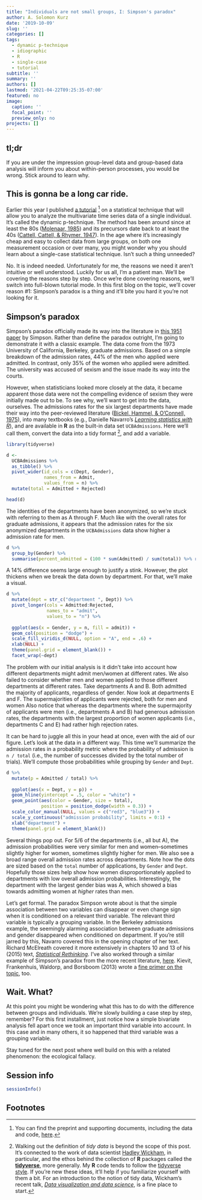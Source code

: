 ```yaml
---
title: "Individuals are not small groups, I: Simpson's paradox"
author: A. Solomon Kurz
date: '2019-10-09'
slug: ''
categories: []
tags:
  - dynamic p-technique
  - idiographic
  - R
  - single-case
  - tutorial
subtitle: ''
summary: ''
authors: []
lastmod: '2021-04-22T09:25:35-07:00'
featured: no
image:
  caption: ''
  focal_point: ''
  preview_only: no
projects: []
---
```


## tl;dr

If you are under the impression group-level data and group-based data analysis will inform you about within-person processes, you would be wrong. Stick around to learn why.

## This is gonna be a long car ride.

Earlier this year I published [a tutorial](https://www.sciencedirect.com/science/article/pii/S2212144718301807?via%3Dihub) [^1] on a statistical technique that will allow you to analyze the multivariate time series data of a single individual. It's called the dynamic p-technique. The method has been around since at least the 80s ([Molenaar, 1985](https://link.springer.com/article/10.1007/BF02294246)) and its precursors date back to at least the 40s ([Cattell, Cattell, & Rhymer, 1947](https://link.springer.com/article/10.1007/BF02288941)). In the age where it's increasingly cheap and easy to collect data from large groups, on both one measurement occasion or over many, you might wonder why you should learn about a single-case statistical technique. Isn't such a thing unneeded?
	
No. It is indeed needed. Unfortunately for me, the reasons we need it aren't intuitive or well understood. Luckily for us all, I'm a patient man. We'll be covering the reasons step by step. Once we're done covering reasons, we'll switch into full-blown tutorial mode. In this first blog on the topic, we'll cover reason #1: Simpson's paradox is a thing and it'll bite you hard it you're not looking for it.

## Simpson's paradox

Simpson's paradox officially made its way into the literature in [this 1951 paper](http://math.bme.hu/~marib/bsmeur/simpson.pdf) by Simpson. Rather than define the paradox outright, I'm going to demonstrate it with a classic example. The data come from the 1973 University of California, Berkeley, graduate admissions. Based on a simple breakdown of the admission rates, 44% of the men who applied were admitted. In contrast, only 35% of the women who applied were admitted. The university was accused of sexism and the issue made its way into the courts.

However, when statisticians looked more closely at the data, it became apparent those data were not the compelling evidence of sexism they were initially made out to be. To see why, we'll want to get into the data, ourselves. The admissions rates for the six largest departments have made their way into the peer-reviewed literature ([Bickel, Hammel, & O'Connell, 1975](http://citeseerx.ist.psu.edu/viewdoc/download?doi=10.1.1.394.9241&rep=rep1&type=pdf)), into many textbooks (e.g., Danielle Navarro's [*Learning statistics with R*](https://learningstatisticswithr.com/lsr-0.6.pdf)), and are available in **R** as the built-in data set `UCBAdmissions`. Here we'll call them, convert the data into a tidy format [^2], and add a variable. 

```r
library(tidyverse)

d <-
  UCBAdmissions %>% 
  as_tibble() %>% 
  pivot_wider(id_cols = c(Dept, Gender),
              names_from = Admit, 
              values_from = n) %>% 
  mutate(total = Admitted + Rejected)

head(d)
```

The identities of the departments have been anonymized, so we're stuck with referring to them as A through F. Much like with the overall rates for graduate admissions, it appears that the admission rates for the six anonymized departments in the `UCBAdmissions` data show higher a admission rate for men.

```r
d %>% 
  group_by(Gender) %>% 
  summarise(percent_admitted = (100 * sum(Admitted) / sum(total)) %>% round(digits = 1))
```

A 14% difference seems large enough to justify a stink. However, the plot thickens when we break the data down by department. For that, we'll make a visual.

```r
d %>%  
  mutate(dept = str_c("department ", Dept)) %>% 
  pivot_longer(cols = Admitted:Rejected,
               names_to = "admit",
               values_to = "n") %>% 
  
  ggplot(aes(x = Gender, y = n, fill = admit)) +
  geom_col(position = "dodge") +
  scale_fill_viridis_d(NULL, option = "A", end = .6) +
  xlab(NULL) +
  theme(panel.grid = element_blank()) +
  facet_wrap(~dept)
```

The problem with our initial analysis is it didn't take into account how different departments might admit men/women at different rates. We also failed to consider whether men and women applied to those different departments at different rates. Take departments A and B. Both admitted the majority of applicants, regardless of gender. Now look at departments E and F. The supermajorities of applicants were rejected, both for men and women Also notice that whereas the departments where the supermajority of applicants were men (i.e., departments A and B) had generous admission rates, the departments with the largest proportion of women applicants (i.e., departments C and E) had rather high rejection rates. 

It can be hard to juggle all this in your head at once, even with the aid of our figure. Let's look at the data in a different way. This time we'll summarize the admission rates in a probability metric where the probability of admission is `n / total` (i.e., the number of successes divided by the total number of trials). We'll compute those probabilities while grouping by `Gender` and `Dept`.

```r
d %>%
  mutate(p = Admitted / total) %>% 
  
  ggplot(aes(x = Dept, y = p)) +
  geom_hline(yintercept = .5, color = "white") +
  geom_point(aes(color = Gender, size = total),
             position = position_dodge(width = 0.3)) +
  scale_color_manual(NULL, values = c("red3", "blue3")) +
  scale_y_continuous("admission probability", limits = 0:1) +
  xlab("department") +
  theme(panel.grid = element_blank())
```

Several things pop out. For $5/6$ of the departments (i.e., all but A), the admission probabilities were very similar for men and women--sometimes slightly higher for women, sometimes slightly higher for men. We also see a broad range overall admission rates across departments. Note how the dots are sized based on the `total` number of applications, by `Gender` and `Dept`. Hopefully those sizes help show how women disproportionately applied to departments with low overall admission probabilities. Interestingly, the department with the largest gender bias was A, which showed a bias towards admitting women at *higher* rates than men.

Let's get formal. The paradox Simpson wrote about is that the simple association between two variables can disappear or even change sign when it is conditioned on a relevant third variable. The relevant third variable is typically a grouping variable. In the Berkeley admissions example, the seemingly alarming association between graduate admissions and gender disappeared when conditioned on department. If you're still jarred by this, Navarro covered this in the opening chapter of her text. Richard McElreath covered it more extensively in chapters 10 and 13 of his (2015) text, [*Statistical Rethinking*](https://xcelab.net/rm/statistical-rethinking/). I've also worked through a similar example of Simpson's paradox from the more recent literature, [here](https://bookdown.org/content/1850/adventures-in-covariance.html#summary-bonus-another-berkley-admissions-data-like-example). Kievit, Frankenhuis, Waldorp, and Borsboom (2013) wrote a [fine primer on the topic](https://www.frontiersin.org/articles/10.3389/fpsyg.2013.00513/full), too.

## Wait. What?

At this point you might be wondering what this has to do with the difference between groups and individuals. We're slowly building a case step by step, remember? For this first installment, just notice how a simple bivariate analysis fell apart once we took an important third variable into account. In this case and in many others, it so happened that third variable was a grouping variable.

Stay tuned for the next post where well build on this with a related phenomenon: the ecological fallacy.

## Session info

```r
sessionInfo()
```

## Footnotes

[^1]: You can find the preprint and supporting documents, including the data and code, [here](https://osf.io/cbyj3/).

[^2]: Walking out the definition of *tidy data* is beyond the scope of this post. It's connected to the work of data scientist [Hadley Wickham](http://hadley.nz), in particular, and the ethos behind the collection of **R** packages called the [**tidyverse**](https://www.tidyverse.org), more generally. My **R** code tends to follow the [tidyverse style](https://style.tidyverse.org). If you're new these ideas, it'll help if you familiarize yourself with them a bit. For an introduction to the notion of tidy data, Wickham's recent talk, [*Data visualization and data science*](https://www.youtube.com/watch?v=9YTNYT1maa4), is a fine place to start.

